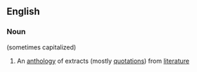 ==English==

===Noun===
{{en-noun}} (sometimes capitalized)

#{{dated}} An [[anthology]] of extracts (mostly [[quotation]]s) from [[literature]]
